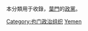 {{Catnav|頁面分類|地理|国家|亚洲国家|也门}}
{{Catnav|頁面分類|各種主題的頁面分類|按國家分類|各國政治|各國政黨}}
{{Catnav|頁面分類|人类社会|政治|各國政治|各國政黨}}

本分類用于收錄，[[葉門|葉門]]的[[政黨|政黨]]。

[[Category:也门政治组织|Category:也门政治组织]]
[[Category:亚洲各国政党|Yemen]]